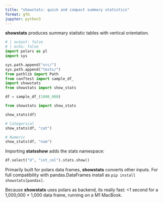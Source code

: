```yaml
---
title: "showstats: quick and compact summary statistics"
format: gfm
jupyter: python3
---
```


**showstats** produces summary statistic tables with vertical orientation.

```python
# | output: false
# | echo: false
import polars as pl
import sys

sys.path.append("src/")
sys.path.append("tests/")
from pathlib import Path
from conftest import sample_df_
import showstats
from showstats import show_stats

df = sample_df_(1000_000)
```

```python
from showstats import show_stats

show_stats(df)
```

```python
# Categorical
show_stats(df, "cat")
```
```python
# Numeric
show_stats(df, "num")
```


Importing **statsshow** adds the stats namespace:

```python
df.select("U", "int_col").stats.show()
```

Primarily built for polars data frames, **showstats** converts other inputs.
For full compatibility with pandas.DataFrames install as ``pip install showstats[pandas]``.

Because **showstats** uses polars as backend, its really fast: <1 second for a 1,000,000 &times; 1,000 data frame, running on a M1 MacBook.
 